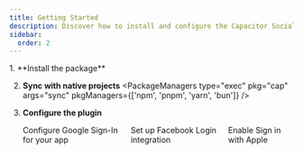 ```yaml
---
title: Getting Started
description: Discover how to install and configure the Capacitor Social Login plugin to enhance your app's authentication with seamless integration for Google, Apple, and Facebook logins.
sidebar:
  order: 2
---
```



<Steps>
1. **Install the package**
   <PackageManagers pkg="@capgo/capacitor-social-login" pkgManagers={['npm', 'pnpm', 'yarn', 'bun']} />

2. **Sync with native projects**
   <PackageManagers type="exec" pkg="cap" args="sync" pkgManagers={['npm', 'pnpm', 'yarn', 'bun']} />

3. **Configure the plugin**
   <div class="flex flex-nowrap gap-4 h-full">
      <div style="display: flex; gap: 1rem; width: 100% !important; max-width: 100% !important;">
         <MicroCard href="/docs/plugins/social-login/google/general/" title="Google" customIcon="/icons/google.svg">
            Configure Google Sign-In for your app
         </MicroCard>
         <MicroCard href="/docs/plugins/social-login/facebook/" title="Facebook" icon="facebook">
            Set up Facebook Login integration
         </MicroCard>
         <MicroCard href="/docs/plugins/social-login/apple/general/" title="Apple" icon="apple">
            Enable Sign in with Apple
         </MicroCard>
      </div>
   </div>
</Steps>


